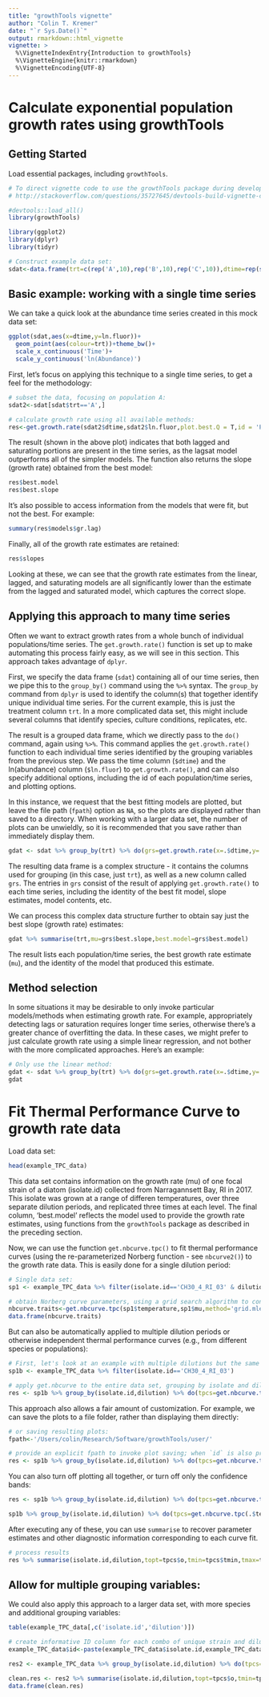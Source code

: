 ```yaml
---
title: "growthTools vignette"
author: "Colin T. Kremer"
date: "`r Sys.Date()`"
output: rmarkdown::html_vignette
vignette: >
  %\VignetteIndexEntry{Introduction to growthTools}
  %\VignetteEngine{knitr::rmarkdown}
  %\VignetteEncoding{UTF-8}
---
```


# Calculate exponential population growth rates using growthTools

## Getting Started

Load essential packages, including `growthTools`.

```r
# To direct vignette code to use the growthTools package during development, calling devtools::load_all() is suggested. When ready for release, use the library command. 
# http://stackoverflow.com/questions/35727645/devtools-build-vignette-cant-find-functions

#devtools::load_all()
library(growthTools)

library(ggplot2)
library(dplyr)
library(tidyr)
```


```r
# Construct example data set:
sdat<-data.frame(trt=c(rep('A',10),rep('B',10),rep('C',10)),dtime=rep(seq(1,10),3),ln.fluor=c(c(1,1.1,0.9,1,2,3,4,5,5.2,4.7),c(1.1,0.9,1,2,3,4,4.1,4.2,3.7,4)+0.3,c(3.5,3.4,3.6,3.5,3.2,2.2,1.2,0.5,0.4,0.1)))
```

## Basic example: working with a single time series

We can take a quick look at the abundance time series created in this mock data set:

```r
ggplot(sdat,aes(x=dtime,y=ln.fluor))+
  geom_point(aes(colour=trt))+theme_bw()+
  scale_x_continuous('Time')+
  scale_y_continuous('ln(Abundance)')
```


First, let's focus on applying this technique to a single time series, to get a feel for the methodology:

```r
# subset the data, focusing on population A:
sdat2<-sdat[sdat$trt=='A',]

# calculate growth rate using all available methods:
res<-get.growth.rate(sdat2$dtime,sdat2$ln.fluor,plot.best.Q = T,id = 'Population A')
```

The result (shown in the above plot) indicates that both lagged and saturating portions are present in the time series, as the lagsat model outperforms all of the simpler models. The function also returns the slope (growth rate) obtained from the best model: 

```r
res$best.model
res$best.slope
```

It's also possible to access information from the models that were fit, but not the best. For example:

```r
summary(res$models$gr.lag)
```

Finally, all of the growth rate estimates are retained:

```r
res$slopes
```

Looking at these, we can see that the growth rate estimates from the linear, lagged, and saturating models are all significantly lower than the estimate from the lagged and saturated model, which captures the correct slope.


## Applying this approach to many time series

Often we want to extract growth rates from a whole bunch of individual populations/time series. The `get.growth.rate()` function is set up to make automating this process fairly easy, as we will see in this section. This approach takes advantage of `dplyr`.

First, we specify the data frame (`sdat`) containing all of our time series, then we pipe this to the `group_by()` command using the `%>%` syntax. The `group_by` command from `dplyr` is used to identify the column(s) that together identify unique individual time series. For the current example, this is just the treatment column `trt`. In a more complicated data set, this might include several columns that identify species, culture conditions, replicates, etc.

The result is a grouped data frame, which we directly pass to the `do()` command, again using `%>%`. This command applies the `get.growth.rate()` function to each individual time series identified by the grouping variables from the previous step. We pass the time column (`$dtime`) and the ln(abundance) column (`$ln.fluor`) to `get.growth.rate()`, and can also specify additional options, including the id of each population/time series, and plotting options.

In this instance, we request that the best fitting models are plotted, but leave the file path (`fpath`) option as `NA`, so the plots are displayed rather than saved to a directory. When working with a larger data set, the number of plots can be unwieldly, so it is recommended that you save rather than immediately display them.

```r
gdat <- sdat %>% group_by(trt) %>% do(grs=get.growth.rate(x=.$dtime,y=.$ln.fluor,id=.$trt,plot.best.Q=T,fpath=NA)) 
```

The resulting data frame is a complex structure - it contains the columns used for grouping (in this case, just `trt`), as well as a new column called `grs`. The entries in `grs` consist of the result of applying `get.growth.rate()` to each time series, including the identity of the best fit model, slope estimates, model contents, etc.

We can process this complex data structure further to obtain say just the best slope (growth rate) estimates:

```r
gdat %>% summarise(trt,mu=grs$best.slope,best.model=grs$best.model)
```

The result lists each population/time series, the best growth rate estimate (`mu`), and the identity of the model that produced this estimate.


## Method selection

In some situations it may be desirable to only invoke particular models/methods when estimating growth rate. For example, appropriately detecting lags or saturation requires longer time series, otherwise there's a greater chance of overfitting the data. In these cases, we might prefer to just calculate growth rate using a simple linear regression, and not bother with the more complicated approaches. Here's an example:

```r
# Only use the linear method:
gdat <- sdat %>% group_by(trt) %>% do(grs=get.growth.rate(x=.$dtime,y=.$ln.fluor,id=.$trt,plot.best.Q=T,methods=c('linear'))) %>% summarise(trt,mu=grs$best.slope,best.model=grs$best.model)
gdat
```



# Fit Thermal Performance Curve to growth rate data

Load data set:

```r
head(example_TPC_data)
```

This data set contains information on the growth rate (mu) of one focal strain of a diatom (isolate.id) collected from Narragannsett Bay, RI in 2017. This isolate was grown at a range of differen temperatures, over three separate dilution periods, and replicated three times at each level. The final column, 'best.model' reflects the model used to provide the growth rate estimates, using functions from the `growthTools` package as described in the preceding section.

Now, we can use the function `get.nbcurve.tpc()` to fit thermal performance curves (using the re-parameterized Norberg function - see `nbcurve2()`) to the growth rate data. This is easily done for a single dilution period:

```r
# Single data set:
sp1 <- example_TPC_data %>% filter(isolate.id=='CH30_4_RI_03' & dilution==1)

# obtain Norberg curve parameters, using a grid search algorithm to consider a range of possible initial parameter values, and plot the results
nbcurve.traits<-get.nbcurve.tpc(sp1$temperature,sp1$mu,method='grid.mle2',plotQ=T,conf.bandQ = T,fpath=NA)
data.frame(nbcurve.traits)
```

But can also be automatically applied to multiple dilution periods or otherwise independent thermal performance curves (e.g., from different species or populations):

```r
# First, let's look at an example with multiple dilutions but the same strain:
sp1b <- example_TPC_data %>% filter(isolate.id=='CH30_4_RI_03')

# apply get.nbcurve to the entire data set, grouping by isolate and dilution
res <- sp1b %>% group_by(isolate.id,dilution) %>% do(tpcs=get.nbcurve.tpc(.$temperature,.$mu,method='grid.mle2',plotQ=T,conf.bandQ=T,fpath=NA,id=.$dilution))

```

This approach also allows a fair amount of customization. For example, we can save the plots to a file folder, rather than displaying them directly:

```r
# or saving resulting plots:
fpath<-'/Users/colin/Research/Software/growthTools/user/'

# provide an explicit fpath to invoke plot saving; when `id` is also provided, this column will be used to produce the plot's title, as well as included in the file name.
res <- sp1b %>% group_by(isolate.id,dilution) %>% do(tpcs=get.nbcurve.tpc(.$temperature,.$mu,method='grid.mle2',plotQ=T,conf.bandQ=T,fpath=fpath,id=.$dilution))
```

You can also turn off plotting all together, or turn off only the confidence bands:

```r
res <- sp1b %>% group_by(isolate.id,dilution) %>% do(tpcs=get.nbcurve.tpc(.$temperature,.$mu,method='grid.mle2',plotQ=T,conf.bandQ=F,fpath=NA,id=.$dilution))

sp1b %>% group_by(isolate.id,dilution) %>% do(tpcs=get.nbcurve.tpc(.$temperature,.$mu,method='grid.mle2',plotQ=F,conf.bandQ=F,fpath=NA,id=.$dilution))
```

After executing any of these, you can use `summarise` to recover parameter estimates and other diagnostic information corresponding to each curve fit.

```r
# process results
res %>% summarise(isolate.id,dilution,topt=tpcs$o,tmin=tpcs$tmin,tmax=tpcs$tmax,rsqr=tpcs$rsqr,a=exp(tpcs$a),b=tpcs$b,w=tpcs$w)
```

## Allow for multiple grouping variables:

We could also apply this approach to a larger data set, with more species and additional grouping variables:

```r
table(example_TPC_data[,c('isolate.id','dilution')])

# create informative ID column for each combo of unique strain and dilution period:
example_TPC_data$id<-paste(example_TPC_data$isolate.id,example_TPC_data$dilution)

res2 <- example_TPC_data %>% group_by(isolate.id,dilution) %>% do(tpcs=get.nbcurve.tpc(.$temperature,.$mu,method='grid.mle2',plotQ=F,conf.bandQ=F,fpath=NA,id=.$id))

clean.res <- res2 %>% summarise(isolate.id,dilution,topt=tpcs$o,tmin=tpcs$tmin,tmax=tpcs$tmax,rsqr=tpcs$rsqr,a=exp(tpcs$a),b=tpcs$b,w=tpcs$w)
data.frame(clean.res)
```




